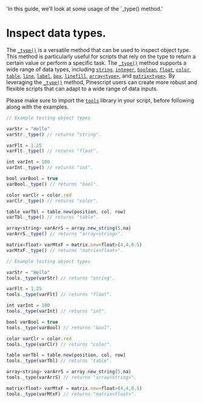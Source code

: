   'In this guide, we’ll look at some usage of the `_type() method.'

# Inspect data types.

The [`_type()`](/type#type) is a versatile method that can be used to inspect object type. This method is particularly useful for scripts that rely on 
the type to return a certain value or perform a specific task. The [`_type()`](/type#type) method supports a wide range of data types, including 
[`string`](https://www.tradingview.com/pine-script-reference/v5/#op_string), [`integer`](https://www.tradingview.com/pine-script-reference/v5/#op_int), 
[`boolean`](https://www.tradingview.com/pine-script-reference/v5/#op_bool), [`float`](https://www.tradingview.com/pine-script-reference/v5/#op_float), 
[`color`](https://www.tradingview.com/pine-script-reference/v5/#op_color), [`table`](https://www.tradingview.com/pine-script-reference/v5/#op_table), 
[`line`](https://www.tradingview.com/pine-script-reference/v5/#op_line), [`label`](https://www.tradingview.com/pine-script-reference/v5/#op_label), 
[`box`](https://www.tradingview.com/pine-script-reference/v5/#op_box), [`linefill`](https://www.tradingview.com/pine-script-reference/v5/#op_linefill), 
[`array<type>`](https://www.tradingview.com/pine-script-reference/v5/#op_array), and [`matrix<type>`](https://www.tradingview.com/pine-script-reference/v5/#op_matrix). 
By leveraging the [`_type()`](/type#type) method, Pinescript users can create more robust and flexible scripts that can adapt to a wide range of data inputs.

<Note>Please make sure to import the [`tools`](https://www.tradingview.com/script/KuDBLIOE-tools) library in your script, before following along with the examples.</Note>

<CodeGroup>

```js {{ title: 'Method' }}
// Example testing object types 

varStr = "Hello"
varStr._type() // returns "string".

varFlt = 1.25
varFlt._type() // returns "float".

int varInt = 100
varInt._type() // returns "int".

bool varBool = true
varBool._type() // returns "bool".

color varClr = color.red
varClr._type() // returns "color".

table varTbl = table.new(position, col, row)
varTbl._type() // returns "table".

array<string> varArrS = array.new_string(5,na)
varArrS._type() // returns "array<string>".

matrix<float> varMtxF = matrix.new<float>(4,4,0.5)
varMtxF._type() // returns "matrix<float>".
```

```js {{ title: 'Function' }}
// Example testing object types 

varStr = "Hello"
tools._type(varStr) // returns "string".

varFlt = 1.25
tools._type(varFlt) // returns "float".

int varInt = 100
tools._type(varInt) // returns "int".

bool varBool = true
tools._type(varBool) // returns "bool".

color varClr = color.red
tools._type(varClr) // returns "color".

table varTbl = table.new(position, col, row)
tools._type(varTbl) // returns "table".

array<string> varArrS = array.new_string(5,na)
tools._type(varArrS) // returns "array<string>".

matrix<float> varMtxF = matrix.new<float>(4,4,0.5)
tools._type(varMtxF) // returns "matrix<float>".
```

</CodeGroup>